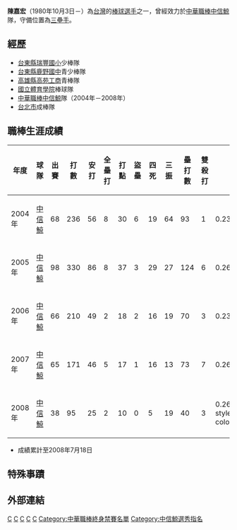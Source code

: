 {{blpsources|time=2022-05-12}}{{Infobox CPBL player|
bgcolor1=teal|
bgcolor2=gray|
textcolor1=#FFF200|
textcolor2=#FFF200|
name=陳嘉宏|
image=|
width=130|
position=三壘手|
team=台北市成棒隊|
number=|
bats=右|
throws=右|
debutdate=4月29日|
debutyear=2004年|
debutteam=中信鯨|
statyear=2008年6月25日|
stat1label=[[打擊率|打擊率]]|
stat1value=0.254|
stat2label=[[全壘打|全壘打]]|
stat2value=25|
stat3label=[[打點|打點]]|
stat3value=111|
formerteams=<nowiki></nowiki>
*[[中信鯨|中信鯨]] （2004年－）
}}
'''陳嘉宏'''（1980年10月3日－）為[[台灣|台灣]]的[[棒球|棒球]][[選手|選手]]之一，曾經效力於[[中華職棒|中華職棒]][[中信鯨|中信鯨]]隊，守備位置為[[三壘手|三壘手]]。
==經歷==
*[[台東縣|台東縣]][[瑞豐國小|瑞豐國小]]少棒隊 
*[[台東縣|台東縣]][[鹿野國中|鹿野國中]]青少棒隊 
*[[高雄縣|高雄縣]][[高苑工商|高苑工商]]青棒隊 
*[[國立體育學院|國立體育學院]]棒球隊 
*[[中華職棒|中華職棒]][[中信鯨|中信鯨]]隊（2004年－2008年）
*[[台北市|台北市]]成棒隊

==職棒生涯成績==
{|border=1 width="800px"
!年度!!球隊!!出賽!!打數!!安打!!全壘打!!打點!!盜壘!!四死!!三振!!壘打數!!雙殺打!!打擊率 
|- align=center
|2004年||[[中信鯨|中信鯨]]||68||236||56||8||30||6||19||64||93||1||0.237
|- align=center
|2005年||[[中信鯨|中信鯨]]||98||330||86||8||37||3||29||27||124||6||0.261
|- align=center
|2006年||[[中信鯨|中信鯨]]||66||210||49||2||18||2||16||19||70||3||0.233
|- align=center
|2007年||[[中信鯨|中信鯨]]||65||171||46||5||17||1||16||13||73||7||0.269
|- align=center
|2008年||[[中信鯨|中信鯨]]||38||95||25||2||10||0||5||19||40||3||0.263
|- span style="background-color:yellow"
!合計!!5年!!335!!1042!!262!!25!!112!!12!!82!!219!!400!!20!!0.251
|}
*成績累計至2008年7月18日
==特殊事蹟==
==外部連結==
[[Category:陳姓|C]]
[[Category:在世人物|C]]
[[Category:1980年出生|C]]
[[Category:台灣棒球運動員|C]]
[[Category:中信鯨隊球員|C]]
[[Category:中華職棒終身禁賽名單|Category:中華職棒終身禁賽名單]]
[[Category:中信鯨選秀指名|Category:中信鯨選秀指名]]
{{棒球選手小作品}}